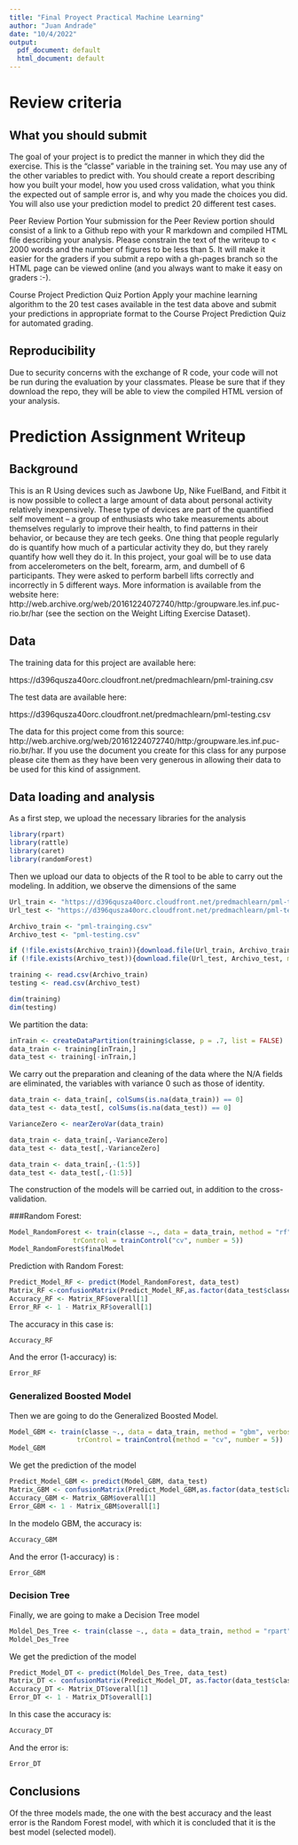 ---
title: "Final Proyect Practical Machine Learning"
author: "Juan Andrade"
date: "10/4/2022"
output:
  pdf_document: default
  html_document: default
---

# Review criteria

## What you should submit

The goal of your project is to predict the manner in which they did the exercise. This is the "classe" variable in the training set. You may use any of the other variables to predict with. You should create a report describing how you built your model, how you used cross validation, what you think the expected out of sample error is, and why you made the choices you did. You will also use your prediction model to predict 20 different test cases.

Peer Review Portion
Your submission for the Peer Review portion should consist of a link to a Github repo with your R markdown and compiled HTML file describing your analysis. Please constrain the text of the writeup to < 2000 words and the number of figures to be less than 5. It will make it easier for the graders if you submit a repo with a gh-pages branch so the HTML page can be viewed online (and you always want to make it easy on graders :-).

Course Project Prediction Quiz Portion
Apply your machine learning algorithm to the 20 test cases available in the test data above and submit your predictions in appropriate format to the Course Project Prediction Quiz for automated grading.

## Reproducibility

Due to security concerns with the exchange of R code, your code will not be run during the evaluation by your classmates. Please be sure that if they download the repo, they will be able to view the compiled HTML version of your analysis.

# Prediction Assignment Writeup

## Background

This is an R Using devices such as Jawbone Up, Nike FuelBand, and Fitbit it is now possible to collect a large amount of data about personal activity relatively inexpensively. These type of devices are part of the quantified self movement – a group of enthusiasts who take measurements about themselves regularly to improve their health, to find patterns in their behavior, or because they are tech geeks. One thing that people regularly do is quantify how much of a particular activity they do, but they rarely quantify how well they do it. In this project, your goal will be to use data from accelerometers on the belt, forearm, arm, and dumbell of 6 participants. They were asked to perform barbell lifts correctly and incorrectly in 5 different ways. More information is available from the website here: http://web.archive.org/web/20161224072740/http:/groupware.les.inf.puc-rio.br/har (see the section on the Weight Lifting Exercise Dataset).

## Data

The training data for this project are available here:

https://d396qusza40orc.cloudfront.net/predmachlearn/pml-training.csv

The test data are available here:

https://d396qusza40orc.cloudfront.net/predmachlearn/pml-testing.csv

The data for this project come from this source: http://web.archive.org/web/20161224072740/http:/groupware.les.inf.puc-rio.br/har. If you use the document you create for this class for any purpose please cite them as they have been very generous in allowing their data to be used for this kind of assignment.

## Data loading and analysis

As a first step, we upload the necessary libraries for the analysis

```{r,echo=TRUE}

library(rpart)
library(rattle)
library(caret)
library(randomForest)

```
Then we upload our data to objects of the R tool to be able to carry out the modeling. In addition, we observe the dimensions of the same

```{r,echo=TRUE}

Url_train <- "https://d396qusza40orc.cloudfront.net/predmachlearn/pml-training.csv"
Url_test <- "https://d396qusza40orc.cloudfront.net/predmachlearn/pml-testing.csv"

Archivo_train <- "pml-trainging.csv"
Archivo_test <- "pml-testing.csv"

if (!file.exists(Archivo_train)){download.file(Url_train, Archivo_train, method = "curl")}
if (!file.exists(Archivo_test)){download.file(Url_test, Archivo_test, method = "curl")}

training <- read.csv(Archivo_train)
testing <- read.csv(Archivo_test)

dim(training)
dim(testing)

```
We partition the data:

```{r,echo=TRUE}

inTrain <- createDataPartition(training$classe, p = .7, list = FALSE)
data_train <- training[inTrain,]
data_test <- training[-inTrain,]

```
We carry out the preparation and cleaning of the data where the N/A fields are eliminated, the variables with variance 0 such as those of identity.

```{r,echo=TRUE}


data_train <- data_train[, colSums(is.na(data_train)) == 0]
data_test <- data_test[, colSums(is.na(data_test)) == 0]

VarianceZero <- nearZeroVar(data_train)

data_train <- data_train[,-VarianceZero]
data_test <- data_test[,-VarianceZero]

data_train <- data_train[,-(1:5)]
data_test <- data_test[,-(1:5)]

```

The construction of the models will be carried out, in addition to the cross-validation.

###Random Forest:

```{r,echo=TRUE}

Model_RandomForest <- train(classe ~., data = data_train, method = "rf",
                trControl = trainControl("cv", number = 5))
Model_RandomForest$finalModel
```

Prediction with Random Forest:


```{r,echo=TRUE}

Predict_Model_RF <- predict(Model_RandomForest, data_test)
Matrix_RF <-confusionMatrix(Predict_Model_RF,as.factor(data_test$classe))
Accuracy_RF <- Matrix_RF$overall[1]
Error_RF <- 1 - Matrix_RF$overall[1]
```
The accuracy in this case is:

```{r,echo=TRUE}

Accuracy_RF
```
And the error (1-accuracy) is:

```{r,echo=TRUE}
Error_RF

```


### Generalized Boosted Model

Then we are going to do the Generalized Boosted Model.

```{r,echo=TRUE}

Model_GBM <- train(classe ~., data = data_train, method = "gbm", verbose = FALSE,
                 trControl = trainControl(method = "cv", number = 5))
Model_GBM
```

We get the prediction of the model


```{r,echo=TRUE}
Predict_Model_GBM <- predict(Model_GBM, data_test)
Matrix_GBM <- confusionMatrix(Predict_Model_GBM,as.factor(data_test$classe))
Accuracy_GBM <- Matrix_GBM$overall[1]
Error_GBM <- 1 - Matrix_GBM$overall[1]
```

In the modelo GBM, the accuracy is: 

```{r,echo=TRUE}
Accuracy_GBM
```

And the error (1-accuracy) is :

```{r,echo=TRUE}
Error_GBM
```

### Decision Tree

Finally, we are going to make a Decision Tree model

```{r,echo=TRUE}

Moldel_Des_Tree <- train(classe ~., data = data_train, method = "rpart")
Moldel_Des_Tree
```

We get the prediction of the model

```{r,echo=TRUE}
Predict_Model_DT <- predict(Moldel_Des_Tree, data_test)
Matrix_DT <- confusionMatrix(Predict_Model_DT, as.factor(data_test$classe))
Accuracy_DT <- Matrix_DT$overall[1]
Error_DT <- 1 - Matrix_DT$overall[1]
```
In this case the accuracy is:

```{r,echo=TRUE}
Accuracy_DT
```

And the error is:

```{r,echo=TRUE}
Error_DT
```

## Conclusions

Of the three models made, the one with the best accuracy and the least error is the Random Forest model, with which it is concluded that it is the best model (selected model).